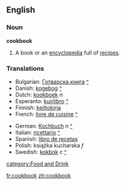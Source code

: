 ==English==
===Noun===
'''cookbook'''
# A book or an [[encyclopedia]] full of [[recipe]]s.

===Translations===
{{top}}
*Bulgarian: [[Готварска книга]] [[:bg:Готварска книга|^]]
*Danish: [[kogebog]] [[:da:kogebog|^]]
*Dutch: [[kookboek]] ''n''
*Esperanto: [[kuirlibro]] [[:eo:kuirlibro|^]]
*Finnish: [[keittokirja]]
*French: [[livre de cuisine]] [[:fr:livre de cuisine|^]]
{{mid}}
*German: [[Kochbuch]] ''n'' [[:de:Kochbuch|^]]
*Italian: [[ricettario]] [[:it:ricettario|^]]
*Spanish: [[libro de recetas]] {{m}}
*Polish: książka kucharska ''f''
*Swedish: [[kokbok]] ''c'' [[:sv:kokbok|^]]
{{bottom}}

[[category:Food and Drink]]

[[fr:cookbook]]
[[zh:cookbook]]